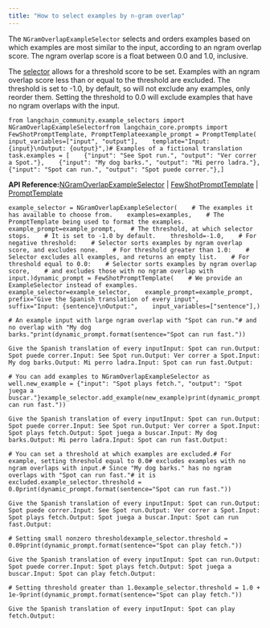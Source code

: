 ```yaml
---
title: "How to select examples by n-gram overlap"
---
```


The `NGramOverlapExampleSelector` selects and orders examples based on which examples are most similar to the input, according to an ngram overlap score. The ngram overlap score is a float between 0.0 and 1.0, inclusive.

The [selector](/oss/concepts/example_selectors) allows for a threshold score to be set. Examples with an ngram overlap score less than or equal to the threshold are excluded. The threshold is set to -1.0, by default, so will not exclude any examples, only reorder them. Setting the threshold to 0.0 will exclude examples that have no ngram overlaps with the input.

```
from langchain_community.example_selectors import NGramOverlapExampleSelectorfrom langchain_core.prompts import FewShotPromptTemplate, PromptTemplateexample_prompt = PromptTemplate(    input_variables=["input", "output"],    template="Input: {input}\nOutput: {output}",)# Examples of a fictional translation task.examples = [    {"input": "See Spot run.", "output": "Ver correr a Spot."},    {"input": "My dog barks.", "output": "Mi perro ladra."},    {"input": "Spot can run.", "output": "Spot puede correr."},]
```

**API Reference:**[NGramOverlapExampleSelector](https://python.langchain.com/api_reference/community/example_selectors/langchain_community.example_selectors.ngram_overlap.NGramOverlapExampleSelector.html) | [FewShotPromptTemplate](https://python.langchain.com/api_reference/core/prompts/langchain_core.prompts.few_shot.FewShotPromptTemplate.html) | [PromptTemplate](https://python.langchain.com/api_reference/core/prompts/langchain_core.prompts.prompt.PromptTemplate.html)

```
example_selector = NGramOverlapExampleSelector(    # The examples it has available to choose from.    examples=examples,    # The PromptTemplate being used to format the examples.    example_prompt=example_prompt,    # The threshold, at which selector stops.    # It is set to -1.0 by default.    threshold=-1.0,    # For negative threshold:    # Selector sorts examples by ngram overlap score, and excludes none.    # For threshold greater than 1.0:    # Selector excludes all examples, and returns an empty list.    # For threshold equal to 0.0:    # Selector sorts examples by ngram overlap score,    # and excludes those with no ngram overlap with input.)dynamic_prompt = FewShotPromptTemplate(    # We provide an ExampleSelector instead of examples.    example_selector=example_selector,    example_prompt=example_prompt,    prefix="Give the Spanish translation of every input",    suffix="Input: {sentence}\nOutput:",    input_variables=["sentence"],)
```

```
# An example input with large ngram overlap with "Spot can run."# and no overlap with "My dog barks."print(dynamic_prompt.format(sentence="Spot can run fast."))
```

```
Give the Spanish translation of every inputInput: Spot can run.Output: Spot puede correr.Input: See Spot run.Output: Ver correr a Spot.Input: My dog barks.Output: Mi perro ladra.Input: Spot can run fast.Output:
```

```
# You can add examples to NGramOverlapExampleSelector as well.new_example = {"input": "Spot plays fetch.", "output": "Spot juega a buscar."}example_selector.add_example(new_example)print(dynamic_prompt.format(sentence="Spot can run fast."))
```

```
Give the Spanish translation of every inputInput: Spot can run.Output: Spot puede correr.Input: See Spot run.Output: Ver correr a Spot.Input: Spot plays fetch.Output: Spot juega a buscar.Input: My dog barks.Output: Mi perro ladra.Input: Spot can run fast.Output:
```

```
# You can set a threshold at which examples are excluded.# For example, setting threshold equal to 0.0# excludes examples with no ngram overlaps with input.# Since "My dog barks." has no ngram overlaps with "Spot can run fast."# it is excluded.example_selector.threshold = 0.0print(dynamic_prompt.format(sentence="Spot can run fast."))
```

```
Give the Spanish translation of every inputInput: Spot can run.Output: Spot puede correr.Input: See Spot run.Output: Ver correr a Spot.Input: Spot plays fetch.Output: Spot juega a buscar.Input: Spot can run fast.Output:
```

```
# Setting small nonzero thresholdexample_selector.threshold = 0.09print(dynamic_prompt.format(sentence="Spot can play fetch."))
```

```
Give the Spanish translation of every inputInput: Spot can run.Output: Spot puede correr.Input: Spot plays fetch.Output: Spot juega a buscar.Input: Spot can play fetch.Output:
```

```
# Setting threshold greater than 1.0example_selector.threshold = 1.0 + 1e-9print(dynamic_prompt.format(sentence="Spot can play fetch."))
```

```
Give the Spanish translation of every inputInput: Spot can play fetch.Output:
```
